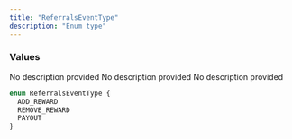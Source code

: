 ```yaml
---
title: "ReferralsEventType"
description: "Enum type"
---
```


### Values

<ResponseField name="ADD_REWARD" type="enum">
  No description provided
</ResponseField>

<ResponseField name="REMOVE_REWARD" type="enum">
  No description provided
</ResponseField>

<ResponseField name="PAYOUT" type="enum">
  No description provided
</ResponseField>


```graphql ReferralsEventType
enum ReferralsEventType {
  ADD_REWARD
  REMOVE_REWARD
  PAYOUT
}
```
